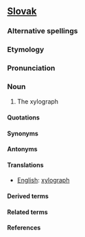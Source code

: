 ==[[Slovak]]==

===Alternative spellings===

===Etymology===

===Pronunciation===

===Noun===

#The xylograph

====Quotations====

====Synonyms====

====Antonyms====

====Translations====

*[[English]]: [[xylograph]]

====Derived terms====

====Related terms====

====References====